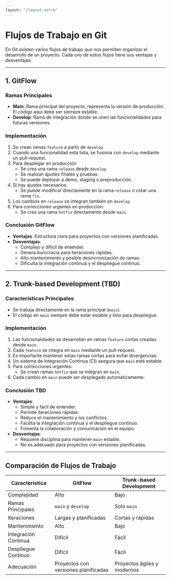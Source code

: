 ```yaml
---
layout: "/layout.astro"
---
```


# Flujos de Trabajo en Git

En Git existen varios flujos de trabajo que nos permiten organizar el desarrollo de un proyecto. Cada uno de estos flujos tiene sus ventajas y desventajas.

---

## 1. GitFlow

### Ramas Principales
- **Main**: Rama principal del proyecto, representa la versión de producción. El código aquí debe ser siempre estable.
- **Develop**: Rama de integración donde se unen las funcionalidades para futuras versiones.

### Implementación
1. Se crean ramas `feature` a partir de `develop`.
2. Cuando una funcionalidad está lista, se fusiona con `develop` mediante un pull-request.
3. Para desplegar en producción:
   - Se crea una rama `release` desde `develop`.
   - Se realizan ajustes finales y pruebas.
   - Se puede deployar a demo, staging o preproducción.
4. Si hay ajustes necesarios:
   - Se puede modificar directamente en la rama `release` o crear una rama `fix`.
5. Los cambios en `release` se integran también en `develop`.
6. Para correcciones urgentes en producción:
   - Se crea una rama `hotfix` directamente desde `main`.

### Conclusión GitFlow
- **Ventajas**: Estructura clara para proyectos con versiones planificadas.
- **Desventajas**:
  - Complejo y difícil de entender.
  - Genera burocracia para iteraciones rápidas.
  - Alto mantenimiento y posible desincronización de ramas.
  - Dificulta la integración continua y el despliegue continuo.

---

## 2. Trunk-based Development (TBD)

### Características Principales
- Se trabaja directamente en la rama principal (`main`).
- El código en `main` siempre debe estar estable y listo para despliegue.

### Implementación
1. Las funcionalidades se desarrollan en ramas `feature` cortas creadas desde `main`.
2. Cada `feature` se integra en `main` mediante un pull-request.
3. Es importante mantener estas ramas cortas para evitar divergencias.
4. Un sistema de Integración Continua (CI) asegura que `main` esté estable.
5. Para correcciones urgentes:
   - Se crean ramas `hotfix` que se integran en `main`.
6. Cada cambio en `main` puede ser desplegado automáticamente.

### Conclusión TBD
- **Ventajas**:
  - Simple y fácil de entender.
  - Permite iteraciones rápidas.
  - Reduce el mantenimiento y los conflictos.
  - Facilita la integración continua y el despliegue continuo.
  - Fomenta la colaboración y comunicación en el equipo.
- **Desventajas**:
  - Requiere disciplina para mantener `main` estable.
  - No es adecuado para proyectos con versiones planificadas.

---

## Comparación de Flujos de Trabajo

| Característica               | GitFlow                             | Trunk-based Development         |
|------------------------------|------------------------------------|----------------------------------|
| Complejidad                  | Alto                               | Bajo                             |
| Ramas Principales            | `main` y `develop`                  | Solo `main`                     |
| Iteraciones                  | Largas y planificadas               | Cortas y rápidas                 |
| Mantenimiento                | Alto                               | Bajo                             |
| Integración Continua          | Difícil                            | Fácil                           |
| Despliegue Continuo          | Difícil                            | Fácil                           |
| Adecuación                   | Proyectos con versiones planificadas| Proyectos ágiles y modernos      |